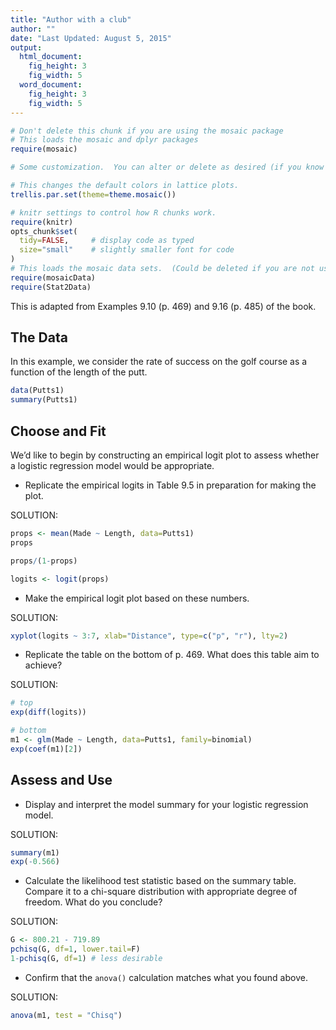 ```yaml
---
title: "Author with a club"
author: ""
date: "Last Updated: August 5, 2015"
output: 
  html_document:
    fig_height: 3
    fig_width: 5
  word_document:
    fig_height: 3
    fig_width: 5
---
```

```r
# Don't delete this chunk if you are using the mosaic package
# This loads the mosaic and dplyr packages
require(mosaic)
```

```r
# Some customization.  You can alter or delete as desired (if you know what you are doing).

# This changes the default colors in lattice plots.
trellis.par.set(theme=theme.mosaic())  

# knitr settings to control how R chunks work.
require(knitr)
opts_chunk$set(
  tidy=FALSE,     # display code as typed
  size="small"    # slightly smaller font for code
)
# This loads the mosaic data sets.  (Could be deleted if you are not using them.)
require(mosaicData)                
require(Stat2Data)
```

This is adapted from Examples 9.10 (p. 469) and 9.16 (p. 485) of the book. 

## The Data

In this example, we consider the rate of success on the golf course as a function of the length of the putt. 

```r
data(Putts1)
summary(Putts1)
```

## Choose and Fit

We'd like to begin by constructing an empirical logit plot to assess whether a logistic regression model would be appropriate.

* Replicate the empirical logits in Table 9.5 in preparation for making the plot.

SOLUTION:

```r
props <- mean(Made ~ Length, data=Putts1)
props

props/(1-props)

logits <- logit(props)
```

* Make the empirical logit plot based on these numbers.

SOLUTION:

```r
xyplot(logits ~ 3:7, xlab="Distance", type=c("p", "r"), lty=2)
```

* Replicate the table on the bottom of p. 469. What does this table aim to achieve?

SOLUTION:

```r
# top 
exp(diff(logits))

# bottom
m1 <- glm(Made ~ Length, data=Putts1, family=binomial)
exp(coef(m1)[2])
```


## Assess and Use

* Display and interpret the model summary for your logistic regression model.

SOLUTION:

```r
summary(m1)
exp(-0.566)
```

* Calculate the likelihood test statistic based on the summary table. Compare it to a chi-square distribution with appropriate degree of freedom. What do you conclude?

SOLUTION: 

```r
G <- 800.21 - 719.89
pchisq(G, df=1, lower.tail=F)
1-pchisq(G, df=1) # less desirable
```


* Confirm that the `anova()` calculation matches what you found above.

SOLUTION: 

```r
anova(m1, test = "Chisq")
```

